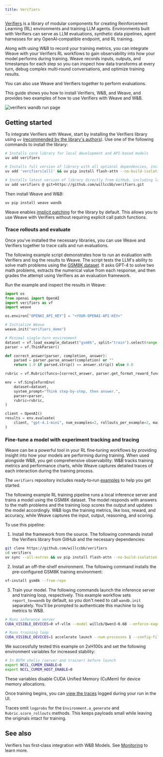 ```yaml
---
title: Verifiers
---
```


[Verifiers](https://github.com/willccbb/verifiers) is a library of modular components for creating Reinforcement Learning (RL) environments and training LLM agents. Environments built with Verifiers can serve as LLM evaluations, synthetic data pipelines, agent harnesses for any OpenAI‑compatible endpoint, and RL training.

Along with using W&B to record your training metrics, you can integrate Weave with your Verifiers RL workflows to gain observability into how your model performs during training. Weave records inputs, outputs, and timestamps for each step so you can inspect how data transforms at every turn, debug complex multi‑round conversations, and optimize training results.

You can also use Weave and Verifiers together to perform evaluations.

This guide shows you how to install Verifiers, W&B, and Weave, and provides two examples of how to use Verifiers with Weave and W&B.

![verifiers wandb run page](/static/img/verifiers.gif)

## Getting started

To integrate Verifiers with Weave, start by installing the Verifiers library using `uv` ([recommended by the library's authors](https://github.com/willccbb/verifiers?tab=readme-ov-file#setup)). Use one of the following commands to install the library:

```bash
# Installs core library for local development and API-based models
uv add verifiers

# Installs full version of library with all optional dependencies, including PyTorch and GPU support
uv add 'verifiers[all]' && uv pip install flash-attn --no-build-isolation

# Installs latest version of library directly from GitHub, including latest unreleased features and fixes
uv add verifiers @ git+https://github.com/willccbb/verifiers.git
```

Then install Weave and W&B:

```bash
uv pip install weave wandb
```

Weave enables [implicit patching](/weave/guides/integrations/index#automatic-implicit-patching) for the library by default. This allows you to use Weave with Verifiers without requiring explicit call patch functions.

### Trace rollouts and evaluate

Once you've installed the necessary libraries, you can use Weave and Verifiers together to trace calls and run evaluations.

The following example script demonstrates how to run an evaluation with Verifiers and log the results to Weave. The script tests the LLM's ability to solve math problems using the [GSM8K dataset](https://huggingface.co/datasets/openai/gsm8k). It asks GPT-4 to solve two math problems, extracts the numerical value from each response, and then grades the attempt using Verifiers as an evaluation framework.

Run the example and inspect the results in Weave:

```python
import os
from openai import OpenAI
import verifiers as vf
import weave

os.environ["OPENAI_API_KEY"] = "<YOUR-OPENAI-API-KEY>"

# Initialize Weave
weave.init("verifiers_demo")

# Minimal single-turn environment
dataset = vf.load_example_dataset("gsm8k", split="train").select(range(2))
parser = vf.ThinkParser()

def correct_answer(parser, completion, answer):
    parsed = parser.parse_answer(completion) or ""
    return 1.0 if parsed.strip() == answer.strip() else 0.0

rubric = vf.Rubric(funcs=[correct_answer, parser.get_format_reward_func()], weights=[1.0, 0.2])

env = vf.SingleTurnEnv(
    dataset=dataset,
    system_prompt="Think step-by-step, then answer.",
    parser=parser,
    rubric=rubric,
)

client = OpenAI()
results = env.evaluate(
    client, "gpt-4.1-mini", num_examples=2, rollouts_per_example=2, max_concurrent=8
)
```

### Fine-tune a model with experiment tracking and tracing

Weave can be a powerful tool in your RL fine‑tuning workflows by providing insight into how your models are performing during training. When used alongside W&B, you get comprehensive observability: W&B tracks training metrics and performance charts, while Weave captures detailed traces of each interaction during the training process.

The `verifiers` repository includes ready‑to‑run [examples](https://github.com/willccbb/verifiers/tree/main/examples/grpo) to help you get started.

The following example RL training pipeline runs a local inference server and trains a model using the GSM8K dataset. The model responds with answers to the math problems and the training loop scores the output and updates the model accordingly. W&B logs the training metrics, like loss, reward, and accuracy, while Weave captures the input, output, reasoning, and scoring.

To use this pipeline:

1. Install the framework from the source. The following commands install the Verifiers library from GitHub and the necessary dependencies:

```bash
git clone https://github.com/willccbb/verifiers
cd verifiers
uv sync --all-extras && uv pip install flash-attn --no-build-isolation
```

2. Install an off-the-shelf environment. The following command installs the pre-configured GSM8K training environment:

```bash
vf-install gsm8k --from-repo
```

3. Train your model. The following commands launch the inference server and training loop, respectively. This example workflow sets `report_to=wandb` by default, so you don't need to call `wandb.init` separately. You'll be prompted to authenticate this machine to log metrics to W&B.


```bash
# Runs inference server
CUDA_VISIBLE_DEVICES=0 vf-vllm --model willcb/Qwen3-0.6B --enforce-eager --disable-log-requests

# Runs training loop
CUDA_VISIBLE_DEVICES=1 accelerate launch --num-processes 1 --config-file configs/zero3.yaml examples/grpo/train_gsm8k.py
```

<Note>
We successfully tested this example on 2xH100s and set the following environment variables for increased stability:

```bash
# In BOTH shells (server and trainer) before launch
export NCCL_CUMEM_ENABLE=0
export NCCL_CUMEM_HOST_ENABLE=0
```

These variables disable CUDA Unified Memory (CuMem) for device memory allocations.
</Note>

Once training begins, you can [view the traces](/weave/guides/tools/weave-in-workspaces) logged during your run in the UI.

Traces omit `logprobs` for the `Environment.a_generate` and `Rubric.score_rollouts` methods. This keeps payloads small while leaving the originals intact for training.

## See also

Verifiers has first‑class integration with W&B Models. See [Monitoring](https://verifiers.readthedocs.io/en/latest/training.html#monitoring) to learn more.
